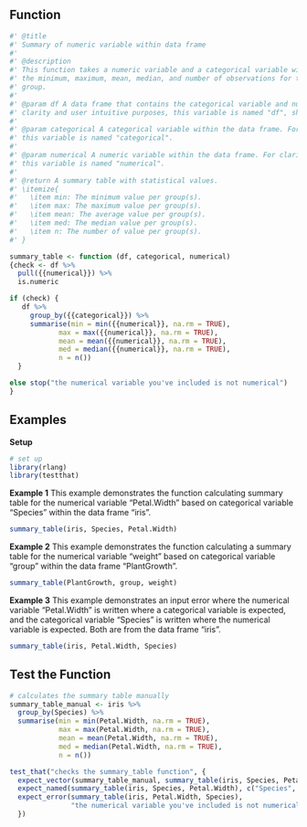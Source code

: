 
## Function
```r
#' @title
#' Summary of numeric variable within data frame
#' 
#' @description
#' This function takes a numeric variable and a categorical variable within a data frame and calculates 
#' the minimum, maximum, mean, median, and number of observations for the numeric values within each 
#' group.
#' 
#' @param df A data frame that contains the categorical variable and numerical variable of interest. For 
#' clarity and user intuitive purposes, this variable is named "df", shortform for **d**ata**f**rame.
#' 
#' @param categorical A categorical variable within the data frame. For clarity and user intuitive purposes,
#' this variable is named "categorical". 
#' 
#' @param numerical A numeric variable within the data frame. For clarity and user intuitive purposes,
#' this variable is named "numerical".
#' 
#' @return A summary table with statistical values.
#' \itemize{
#'   \item min: The minimum value per group(s). 
#'   \item max: The maximum value per group(s). 
#'   \item mean: The average value per group(s). 
#'   \item med: The median value per group(s).
#'   \item n: The number of value per group(s).
#' } 

summary_table <- function (df, categorical, numerical) 
{check <- df %>%
  pull({{numerical}}) %>%
  is.numeric

if (check) {
   df %>%
     group_by({{categorical}}) %>%
     summarise(min = min({{numerical}}, na.rm = TRUE),
            max = max({{numerical}}, na.rm = TRUE),
            mean = mean({{numerical}}, na.rm = TRUE),
            med = median({{numerical}}, na.rm = TRUE),
            n = n())
  } 

else stop("the numerical variable you've included is not numerical")    
}
```

## Examples
**Setup**
```r
# set up
library(rlang)
library(testthat)
```


**Example 1**
This example demonstrates the function calculating summary table for the numerical variable "Petal.Width" based on categorical variable "Species" within the data frame "iris".

```r
summary_table(iris, Species, Petal.Width)
```

**Example 2**
This example demonstrates the function calculating a summary table for the numerical variable "weight" based on categorical variable "group" within the data frame "PlantGrowth".

```r
summary_table(PlantGrowth, group, weight)
```

**Example 3**
This example demonstrates an input error where the numerical variable "Petal.Width" is written where a categorical variable is expected, and the categorical variable "Species" is written where the numerical variable is expected. Both are from the data frame "iris".

```r
summary_table(iris, Petal.Width, Species)
```

## Test the Function
```r
# calculates the summary table manually
summary_table_manual <- iris %>%
  group_by(Species) %>%
  summarise(min = min(Petal.Width, na.rm = TRUE),
            max = max(Petal.Width, na.rm = TRUE),
            mean = mean(Petal.Width, na.rm = TRUE),
            med = median(Petal.Width, na.rm = TRUE),
            n = n())

test_that("checks the summary_table function", {
  expect_vector(summary_table_manual, summary_table(iris, Species, Petal.Width))
  expect_named(summary_table(iris, Species, Petal.Width), c("Species", "min", "max", "mean", "med", "n"))
  expect_error(summary_table(iris, Petal.Width, Species), 
               "the numerical variable you've included is not numerical")
  })
```

